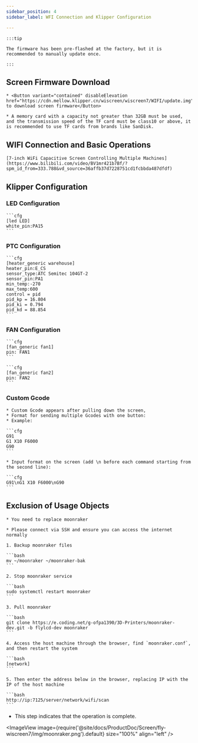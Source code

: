 ```yaml
---
sidebar_position: 4
sidebar_label: WFI Connection and Klipper Configuration

---
```






    :::tip

    The firmware has been pre-flashed at the factory, but it is recommended to manually update once.

    :::

## Screen Firmware Download

    * <Button variant="contained" disableElevation href="https://cdn.mellow.klipper.cn/wiscreen/wiscreen7/WIFI/update.img">Click to download screen firmware</Button>

    * A memory card with a capacity not greater than 32GB must be used, and the transmission speed of the TF card must be class10 or above, it is recommended to use TF cards from brands like SanDisk.

## WIFI Connection and Basic Operations

    [7-inch WiFi Capacitive Screen Controlling Multiple Machines](https://www.bilibili.com/video/BV1mr421b7Bf/?spm_id_from=333.788&vd_source=36affb37d7228751cd1fcbbda487dfdf)

## Klipper Configuration

### LED Configuration

    ```cfg
    [led LED]
    white_pin:PA15
    ```

### PTC Configuration

    ```cfg
    [heater_generic warehouse]
    heater_pin:E_CS
    sensor_type:ATC Semitec 104GT-2
    sensor_pin:PA1
    min_temp:-270
    max_temp:600
    control = pid
    pid_kp = 16.804
    pid_ki = 0.794
    pid_kd = 88.854
    ```

### FAN Configuration

    ```cfg
    [fan_generic fan1]
    pin: FAN1
    ```

    ```cfg
    [fan_generic fan2]
    pin: FAN2
    ```

### Custom Gcode

    * Custom Gcode appears after pulling down the screen,
    * Format for sending multiple Gcodes with one button:
    * Example:

    ```cfg
    G91 
    G1 X10 F6000
    G90
    ```

    * Input format on the screen (add \n before each command starting from the second line):

    ```cfg
    G91\nG1 X10 F6000\nG90
    ```

## Exclusion of Usage Objects

    * You need to replace moonraker

    * Please connect via SSH and ensure you can access the internet normally

    1. Backup moonraker files

    ```bash
    mv ~/moonraker ~/moonraker-bak
    ```

    2. Stop moonraker service

    ```bash
    sudo systemctl restart moonraker
    ```

    3. Pull moonraker

    ```bash
    git clone https://e.coding.net/g-ofpa1390/3D-Printers/moonraker-dev.git -b flylcd-dev moonraker
    ```

    4. Access the host machine through the browser, find `moonraker.conf`, and then restart the system

    ```bash
    [network]
    ```

    5. Then enter the address below in the browser, replacing IP with the IP of the host machine

    ```bash
    http://ip:7125/server/network/wifi/scan
    ```

* This step indicates that the operation is complete.
    
<ImageView image={require('@site/docs/ProductDoc/Screen/fly-wiscreen7/img/moonraker.png').default} size="100%" align="left" />